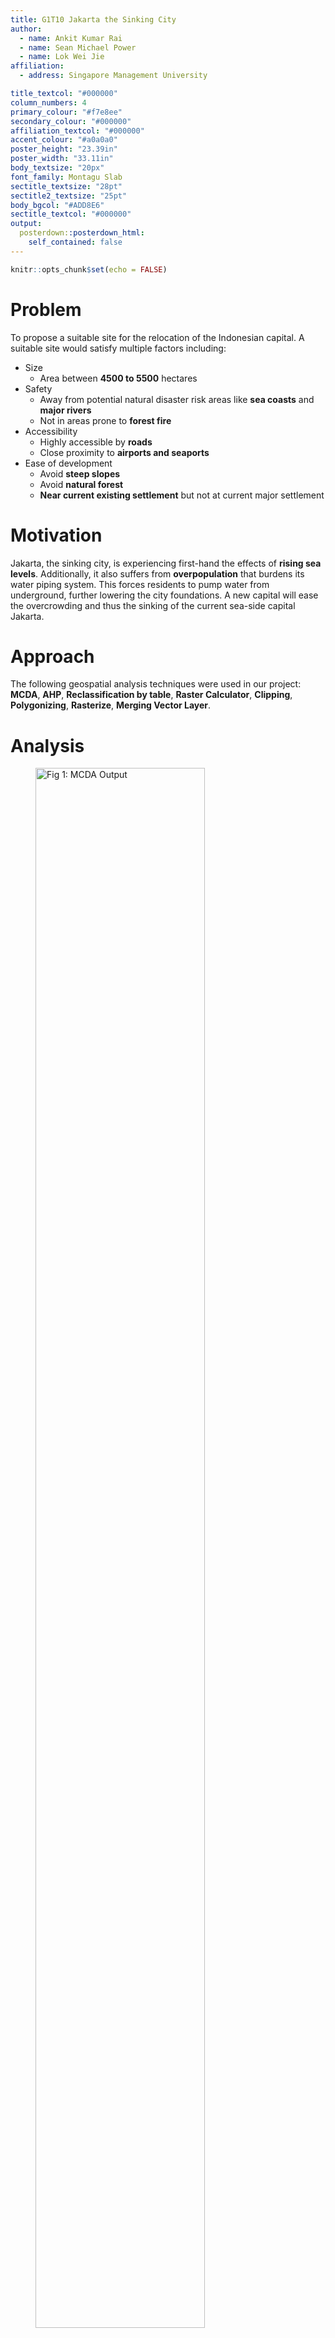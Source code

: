 ```yaml
---
title: G1T10 Jakarta the Sinking City
author:
  - name: Ankit Kumar Rai
  - name: Sean Michael Power
  - name: Lok Wei Jie
affiliation:
  - address: Singapore Management University

title_textcol: "#000000"
column_numbers: 4
primary_colour: "#f7e8ee"
secondary_colour: "#000000"
affiliation_textcol: "#000000"
accent_colour: "#a0a0a0"
poster_height: "23.39in"
poster_width: "33.11in"
body_textsize: "20px"
font_family: Montagu Slab
sectitle_textsize: "28pt"
sectitle2_textsize: "25pt"
body_bgcol: "#ADD8E6"
sectitle_textcol: "#000000"
output: 
  posterdown::posterdown_html:
    self_contained: false
---
```


```r
knitr::opts_chunk$set(echo = FALSE)
```

# Problem

To propose a suitable site for the relocation of the Indonesian capital. A suitable site would satisfy multiple factors including:

* Size
  + Area between **4500 to 5500** hectares
* Safety
  + Away from potential natural disaster risk areas like **sea coasts** and **major rivers**
  + Not in areas prone to **forest fire**
* Accessibility
  + Highly accessible by **roads**
  + Close proximity to **airports and seaports**
* Ease of development
  + Avoid **steep slopes**
  + Avoid **natural forest**
  + **Near current existing settlement** but not at current major settlement

# Motivation

Jakarta, the sinking city, is experiencing first-hand the effects of **rising sea levels**. Additionally, it also suffers from **overpopulation** that burdens its water piping system. This forces residents to pump water from underground, further lowering the city foundations. A new capital will ease the overcrowding and thus the sinking of the current sea-side capital Jakarta.

# Approach

The following geospatial analysis techniques were used in our project:
**MCDA**, **AHP**, **Reclassification by table**, **Raster Calculator**, **Clipping**, **Polygonizing**, **Rasterize**, **Merging Vector Layer**.

# Analysis

![Fig 1: MCDA Output](img/LandSuitabilityw_orec.png){width=80%}

We decided that the **slope** factor is the most important factor to note when choosing our site. Thus we used the map above as our base map. The areas that are spotty are **steeper than 15 degrees** and thus an area with high concentration of spots would be unfit for our site. We analyzed the area using our four factors mentioned in issue analysis to choose our site.

# Recommendation
![Fig 2: Selected Site](img/LANDSUITABILITYOVERVIEW.png){width=80%}

After much consideration, this area that is **shaded in a rectangle** is our recommendation for the new capital city. It is **4723 hectares** in size and while, is not near the major urban settlement in Balikpapan, is near other existing small settlements. This site selection satisfies our size objective since it is between 4500 to 5500 hectares.

![Fig 3: Forest hotspots](img/Site with HotSpot.png){width=80%}

To satisfy our objective of safety, we avoided areas that are **forest fire hotspots** and ensured the recommended location was not along the coast or besides major rivers to avoid flooding.

![Fig 4: Air+Seaports](img/Site-Ports.png){width=80%}

![Fig 5: Air+Seaports](img/Site With Road.png){width=80%}

To satisfy our objective of accessibility, the new capital must be **accessible by roads**. In the previous map, Land Suitability Map with Air and Sea Ports we can also see there is a **major highway** running through our site, providing ease of transport. The major highway also connects our site to highways and it is positioned in close proximity to **harbours**.

![Fig 6: Forests](img/Site with Forest.png){width=80%}

![Fig 7: Existing Settlements](img/Site_Settlement.png){width=80%}

Our chosen site does not overlap much with **heavy forests** and is also near other settlements while not being situated at a major settlement itself. Both of these in conjunction with the slope layer show ease of development for our site.

# Future Plans
In the future, it is possible to expand our scope of issues and factors that contribute to a suitable site. This could include things such as **avoiding agricultural areas** as well as being in **proximity to worship** areas based on local demographics for greater quality of life in the capital. It is also possible to expand our toolkit to use a **3D representation of slope** to get a better understanding of the land layout.


